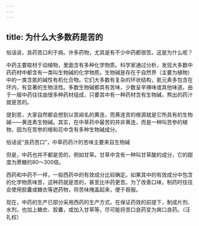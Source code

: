 ```yaml
---
---
---
```

title: 为什么大多数药是苦的
---




俗话说，良药苦口利于病。许多药物，尤其是有不少中药都很苦。这是为什么呢？

中药主要取材于动植物，里面含有多种化学物质。科学家通过分析，发现大多数中药药材中都含有一类叫生物碱的化学物质。生物碱是存在于自然界（主要为植物）中的一类含氮的碱性有机化合物。它们大多数有复杂的环状结构，氮元素多包含在环内，有显著的生物活性。多数生物碱都具有苦味，少数呈辛辣味或其他味道。由于一服中药往往由很多种药材组成，只要其中有一种药材含有生物碱，熬出的药汁就是苦的。

提到苦，大家自然都会想到以苦闻名的黄连，而黄连苦的根源就是它所具有的生物碱——黄连素生物碱。其实，在中草药中最苦的并非黄连，而是一种叫苦参的植物，因为在苦参的根和花中含有多种生物碱成分。

俗话说“良药苦口”，中草药药汁的苦味主要来自生物碱



但是，中药也并不都是苦的，例如甘草。甘草中含有一种叫甘草酸的成分，它的甜度为蔗糖的80～300倍。

西药和中药不一样，一般西药中的有效成分比较确定。如果其中的有效成分中包含的化学物质味苦，这种药就是苦的，甚至比中药更苦。为了改善口味，制药时往往会使用胶囊或糖衣等遮药物，将苦味掩盖起来，便于吞服。

现在，中药的生产已部分采用西药的生产方式，在保证药效的前提下，制成片剂、水剂，也加上糖衣、胶囊，或加入甘草等，尽可能将苦口良药变为爽口良药。（汪礼权）